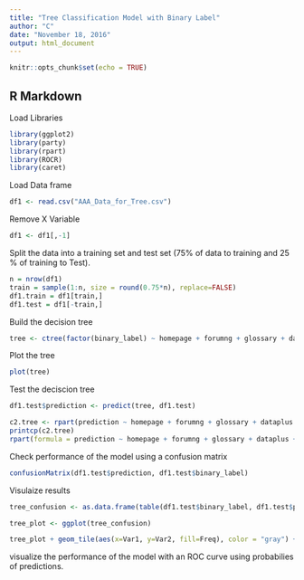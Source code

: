 ```yaml
---
title: "Tree Classification Model with Binary Label"
author: "C"
date: "November 18, 2016"
output: html_document
---
```


```r
knitr::opts_chunk$set(echo = TRUE)
```

## R Markdown

Load Libraries
```r
library(ggplot2)
library(party)
library(rpart)
library(ROCR)
library(caret)
```

Load Data frame 

```r
df1 <- read.csv("AAA_Data_for_Tree.csv")

```

Remove X Variable

```r

df1 <- df1[,-1]
```

Split the data into a training set and test set (75% of data to training and 25 % of training to Test).

```r
n = nrow(df1)
train = sample(1:n, size = round(0.75*n), replace=FALSE)
df1.train = df1[train,]
df1.test = df1[-train,]
```


Build the decision tree

```r

tree <- ctree(factor(binary_label) ~ homepage + forumng + glossary + dataplus + oucollaborate + oucontent + resource + subpage + url, data=df1.train)

```

Plot the tree

```r

plot(tree)

```

Test the deciscion tree

```r
df1.test$prediction <- predict(tree, df1.test)

```

```r
c2.tree <- rpart(prediction ~ homepage + forumng + glossary + dataplus + oucollaborate + oucontent + resource + subpage + url, data=df1.test) 
printcp(c2.tree)
rpart(formula = prediction ~ homepage + forumng + glossary + dataplus + oucollaborate + oucontent + resource + subpage + url, data = df1.test, method = "class")
```

Check performance of the model using a confusion matrix

```r
confusionMatrix(df1.test$prediction, df1.test$binary_label)

```

Visulaize results 

```r
tree_confusion <- as.data.frame(table(df1.test$binary_label, df1.test$prediction))

tree_plot <- ggplot(tree_confusion)

tree_plot + geom_tile(aes(x=Var1, y=Var2, fill=Freq), color = "gray") + scale_x_discrete(name="Actual Class") + scale_y_discrete(name="Predicted Class") + scale_fill_gradient(high = "red") + labs(fill="Frequency", title = "Decision Tree Confusion Matrix") + geom_text(data = tree_confusion, aes(x=Var1, y=Var2, label=Freq), color = "white")

```
visualize the performance of the model with an ROC curve using probabilies of predictions.


